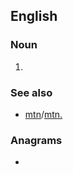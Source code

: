 {{also|mt|Mt|MT|mT|.mt|Mt.}}
==English==

===Noun===
{{en-noun|mts.|mt's|mt.}}
# {{abbreviation of|lang=en|mount}}
===See also===
* [[mtn]]/[[mtn.]]

===Anagrams===
* {{anagrams|en|TM|Tm}}